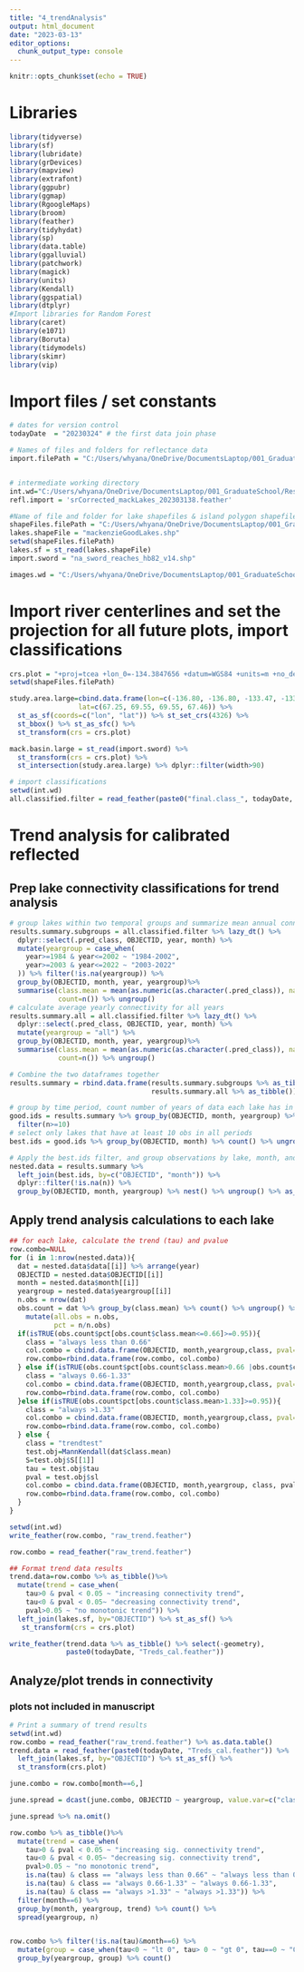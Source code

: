 ```yaml
---
title: "4_trendAnalysis"
output: html_document
date: "2023-03-13"
editor_options: 
  chunk_output_type: console
---
```


```r
knitr::opts_chunk$set(echo = TRUE)
```

# Libraries
```r
library(tidyverse)
library(sf)
library(lubridate)
library(grDevices)
library(mapview)
library(extrafont)
library(ggpubr)
library(ggmap)
library(RgoogleMaps)
library(broom)
library(feather)
library(tidyhydat)
library(sp)
library(data.table)
library(ggalluvial)
library(patchwork)
library(magick)
library(units)
library(Kendall)
library(ggspatial)
library(dtplyr)
#Import libraries for Random Forest
library(caret) 
library(e1071)
library(Boruta)
library(tidymodels)
library(skimr)
library(vip)
```

# Import files / set constants
```r
# dates for version control
todayDate  = "20230324" # the first data join phase

# Names of files and folders for reflectance data
import.filePath = "C:/Users/whyana/OneDrive/DocumentsLaptop/001_GraduateSchool/Research/Connectivity/Mackenzie/Data/GEE Downloads"


# intermediate working directory
int.wd="C:/Users/whyana/OneDrive/DocumentsLaptop/001_GraduateSchool/Research/Connectivity/Mackenzie/Data/intermediaryDownloads"
refl.import = 'srCorrected_mackLakes_202303138.feather'

#Name of file and folder for lake shapefiles & island polygon shapefiles
shapeFiles.filePath = "C:/Users/whyana/OneDrive/DocumentsLaptop/001_GraduateSchool/Research/Connectivity/Mackenzie/Data/shapeFiles"
lakes.shapeFile = "mackenzieGoodLakes.shp"
setwd(shapeFiles.filePath)
lakes.sf = st_read(lakes.shapeFile)
import.sword = "na_sword_reaches_hb82_v14.shp"

images.wd = "C:/Users/whyana/OneDrive/DocumentsLaptop/001_GraduateSchool/Research/Connectivity/Mackenzie/images"
```

# Import river centerlines and set the projection for all future plots, import classifications
```r
crs.plot = "+proj=tcea +lon_0=-134.3847656 +datum=WGS84 +units=m +no_defs"
setwd(shapeFiles.filePath)

study.area.large=cbind.data.frame(lon=c(-136.80, -136.80, -133.47, -133.47), 
                 lat=c(67.25, 69.55, 69.55, 67.46)) %>% 
  st_as_sf(coords=c("lon", "lat")) %>% st_set_crs(4326) %>% 
  st_bbox() %>% st_as_sfc() %>% 
  st_transform(crs = crs.plot)

mack.basin.large = st_read(import.sword) %>% 
  st_transform(crs = crs.plot) %>% 
  st_intersection(study.area.large) %>% dplyr::filter(width>90)

# import classifications
setwd(int.wd)
all.classified.filter = read_feather(paste0("final.class_", todayDate, ".feather")) 
```

# Trend analysis for calibrated reflected
## Prep lake connectivity classifications for trend analysis
```r
# group lakes within two temporal groups and summarize mean annual connectivity in each month
results.summary.subgroups = all.classified.filter %>% lazy_dt() %>% 
  dplyr::select(.pred_class, OBJECTID, year, month) %>% 
  mutate(yeargroup = case_when(
    year>=1984 & year<=2002 ~ "1984-2002",
    year>=2003 & year<=2022 ~ "2003-2022"
  )) %>% filter(!is.na(yeargroup)) %>% 
  group_by(OBJECTID, month, year, yeargroup)%>% 
  summarise(class.mean = mean(as.numeric(as.character(.pred_class)), na.rm=T),
            count=n()) %>% ungroup()
# calculate average yearly connectivity for all years
results.summary.all = all.classified.filter %>% lazy_dt() %>% 
  dplyr::select(.pred_class, OBJECTID, year, month) %>% 
  mutate(yeargroup = "all") %>% 
  group_by(OBJECTID, month, year, yeargroup)%>% 
  summarise(class.mean = mean(as.numeric(as.character(.pred_class)), na.rm=T),
            count=n()) %>% ungroup()

# Combine the two dataframes together
results.summary = rbind.data.frame(results.summary.subgroups %>% as_tibble(), 
                                   results.summary.all %>% as_tibble())

# group by time period, count number of years of data each lake has in each month in each period
good.ids = results.summary %>% group_by(OBJECTID, month, yeargroup) %>%count() %>% ungroup() %>% 
  filter(n>=10) 
# select only lakes that have at least 10 obs in all periods
best.ids = good.ids %>% group_by(OBJECTID, month) %>% count() %>% ungroup() %>% filter(n==3)

# Apply the best.ids filter, and group observations by lake, month, and yeargroup
nested.data = results.summary %>%
  left_join(best.ids, by=c("OBJECTID", "month")) %>% 
  dplyr::filter(!is.na(n)) %>% 
  group_by(OBJECTID, month, yeargroup) %>% nest() %>% ungroup() %>% as_tibble()

```

## Apply trend analysis calculations to each lake
```r
## for each lake, calculate the trend (tau) and pvalue
row.combo=NULL
for (i in 1:nrow(nested.data)){
  dat = nested.data$data[[i]] %>% arrange(year)
  OBJECTID = nested.data$OBJECTID[[i]]
  month = nested.data$month[[i]]
  yeargroup = nested.data$yeargroup[[i]]
  n.obs = nrow(dat)
  obs.count = dat %>% group_by(class.mean) %>% count() %>% ungroup() %>% 
    mutate(all.obs = n.obs,
           pct = n/n.obs)
  if(isTRUE(obs.count$pct[obs.count$class.mean<=0.66]>=0.95)){
    class = "always less than 0.66"
    col.combo = cbind.data.frame(OBJECTID, month,yeargroup,class, pval=NA, S=NA, tau=NA)
    row.combo=rbind.data.frame(row.combo, col.combo)
  } else if(isTRUE(obs.count$pct[obs.count$class.mean>0.66 |obs.count$class.mean<=1.33]>=0.95)){
    class = "always 0.66-1.33"
    col.combo = cbind.data.frame(OBJECTID, month,yeargroup,class, pval=NA, S=NA, tau=NA)
    row.combo=rbind.data.frame(row.combo, col.combo)
  }else if(isTRUE(obs.count$pct[obs.count$class.mean>1.33]>=0.95)){
    class = "always >1.33"
    col.combo = cbind.data.frame(OBJECTID, month,yeargroup,class, pval=NA, S=NA, tau=NA)
    row.combo=rbind.data.frame(row.combo, col.combo)
  } else {
    class = "trendtest"
    test.obj=MannKendall(dat$class.mean)
    S=test.obj$S[[1]]
    tau = test.obj$tau
    pval = test.obj$sl
    col.combo = cbind.data.frame(OBJECTID, month,yeargroup, class, pval, S, tau)
    row.combo=rbind.data.frame(row.combo, col.combo)
  }
}

setwd(int.wd)
write_feather(row.combo, "raw_trend.feather")

row.combo = read_feather("raw_trend.feather")

## Format trend data results
trend.data=row.combo %>% as_tibble()%>% 
  mutate(trend = case_when(
    tau>0 & pval < 0.05 ~ "increasing connectivity trend",
    tau<0 & pval < 0.05~ "decreasing connectivity trend",
    pval>0.05 ~ "no monotonic trend")) %>% 
  left_join(lakes.sf, by="OBJECTID") %>% st_as_sf() %>% 
   st_transform(crs = crs.plot)

write_feather(trend.data %>% as_tibble() %>% select(-geometry), 
              paste0(todayDate, "Treds_cal.feather"))

```

## Analyze/plot trends in connectivity
### plots not included in manuscript
```r
# Print a summary of trend results
setwd(int.wd)
row.combo = read_feather("raw_trend.feather") %>% as.data.table()
trend.data = read_feather(paste0(todayDate, "Treds_cal.feather")) %>% 
  left_join(lakes.sf, by="OBJECTID") %>% st_as_sf() %>% 
  st_transform(crs.plot)

june.combo = row.combo[month==6,]

june.spread = dcast(june.combo, OBJECTID ~ yeargroup, value.var=c("class")) 

june.spread %>% na.omit()

row.combo %>% as_tibble()%>% 
  mutate(trend = case_when(
    tau>0 & pval < 0.05 ~ "increasing sig. connectivity trend",
    tau<0 & pval < 0.05~ "decreasing sig. connectivity trend",
    pval>0.05 ~ "no monotonic trend",
    is.na(tau) & class == "always less than 0.66" ~ "always less than 0.66",
    is.na(tau) & class == "always 0.66-1.33" ~ "always 0.66-1.33",
    is.na(tau) & class == "always >1.33" ~ "always >1.33")) %>% 
  filter(month==6) %>% 
  group_by(month, yeargroup, trend) %>% count() %>% 
  spread(yeargroup, n) 


row.combo %>% filter(!is.na(tau)&month==6) %>% 
  mutate(group = case_when(tau<0 ~ "lt 0", tau> 0 ~ "gt 0", tau==0 ~ "0")) %>% 
  group_by(yeargroup, group) %>% count()

```

